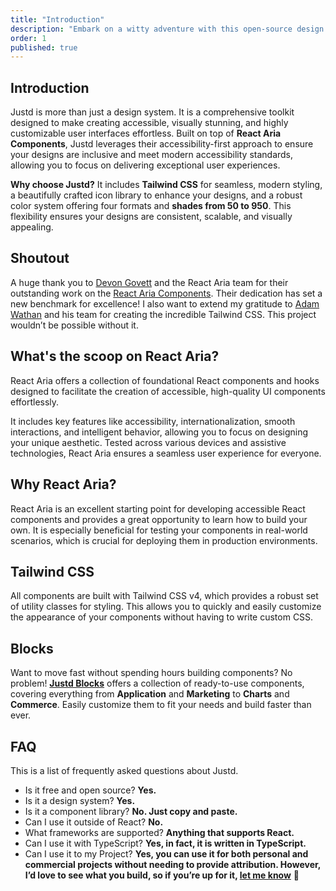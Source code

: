 ```yaml
---
title: "Introduction"
description: "Embark on a witty adventure with this open-source design system using React Aria. Master troubleshooting tips to solve missing props in your React app."
order: 1
published: true
---
```


## Introduction
Justd is more than just a design system. It is a comprehensive toolkit designed to make creating accessible, visually stunning, and highly customizable user interfaces effortless. Built on top of **React Aria Components**, Justd leverages their accessibility-first approach to ensure your designs are inclusive and meet modern accessibility standards, allowing you to focus on delivering exceptional user experiences.

**Why choose Justd?** It includes **Tailwind CSS** for seamless, modern styling, a beautifully crafted icon library to enhance your designs, and a robust color system offering four formats and **shades from 50 to 950**. This flexibility ensures your designs are consistent, scalable, and visually appealing.

## Shoutout
A huge thank you to [Devon Govett](https://x.com/devongovett) and the React Aria team for their outstanding work on the [React Aria Components](https://react-spectrum.adobe.com/react-aria/?ref=intentui.com). Their dedication has set a new benchmark for excellence! I also want to extend my gratitude to [Adam Wathan](https://x.com/adamwathan) and his team for creating the incredible Tailwind CSS. This project wouldn’t be possible without it.

## What's the scoop on React Aria?

React Aria offers a collection of foundational React components and hooks designed to facilitate the creation of accessible, high-quality UI components effortlessly.

It includes key features like accessibility, internationalization, smooth interactions, and intelligent behavior, allowing you to focus on designing your unique aesthetic. Tested across various devices and assistive technologies, React Aria ensures a seamless user experience for everyone.

## Why React Aria?

React Aria is an excellent starting point for developing accessible React components and provides a great opportunity to learn how to build your own. It is especially beneficial for testing your components in real-world scenarios, which is crucial for deploying them in production environments.

## Tailwind CSS
All components are built with Tailwind CSS v4, which provides a robust set of utility classes for styling. This allows you to quickly and easily customize the appearance of your components without having to write custom CSS.

## Blocks
Want to move fast without spending hours building components? No problem! **[Justd Blocks](https://blocks.intentui.com)** offers a collection of ready-to-use components, covering everything from **Application** and **Marketing** to **Charts** and **Commerce**. Easily customize them to fit your needs and build faster than ever.

## FAQ
This is a list of frequently asked questions about Justd.

* Is it free and open source? **Yes.**
* Is it a design system? **Yes.**
* Is it a component library? **No. Just copy and paste.**
* Can I use it outside of React? **No.**
* What frameworks are supported? **Anything that supports React.**
* Can I use it with TypeScript? **Yes, in fact, it is written in TypeScript.**
* Can I use it to my Project? **Yes, you can use it for both personal and commercial projects without needing to provide attribution. However, I’d love to see what you build, so if you’re up for it, [let me know](https://x.com/irsyadadl)** 🙂

